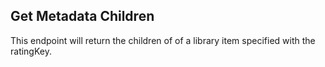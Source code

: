 
## Get Metadata Children

<OperationInfo method='get' path='/library/metadata/{ratingKey}/children' />

This endpoint will return the children of of a library item specified with the ratingKey.

